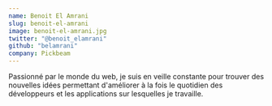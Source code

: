 ```yaml
---
name: Benoit El Amrani
slug: benoit-el-amrani
image: benoit-el-amrani.jpg
twitter: "@benoit_elamrani"
github: "belamrani"
company: Pickbeam
---
```


Passionné par le monde du web, je suis en veille constante pour trouver des nouvelles idées permettant d'améliorer à la fois le quotidien des développeurs et les applications sur lesquelles je travaille.
